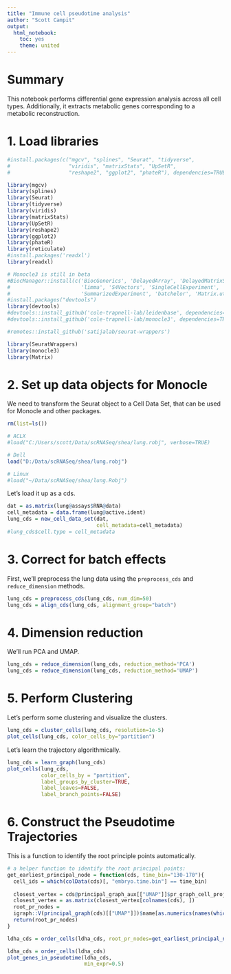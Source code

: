 ```yaml
---
title: "Immune cell pseudotime analysis"
author: "Scott Campit"
output: 
  html_notebook:
    toc: yes
    theme: united
---
```


# Summary
This notebook performs differential gene expression analysis across all cell types. Additionally, it extracts metabolic genes corresponding to a metabolic reconstruction.

# 1. Load libraries
```r
#install.packages(c("mgcv", "splines", "Seurat", "tidyverse", 
#                   "viridis", "matrixStats", "UpSetR", 
#                   "reshape2", "ggplot2", "phateR"), dependencies=TRUE)

library(mgcv)
library(splines)
library(Seurat)
library(tidyverse)
library(viridis)
library(matrixStats)
library(UpSetR)
library(reshape2)
library(ggplot2)
library(phateR)
library(reticulate)
#install.packages('readxl')
library(readxl)

# Monocle3 is still in beta
#BiocManager::install(c('BiocGenerics', 'DelayedArray', 'DelayedMatrixStats',
#                       'limma', 'S4Vectors', 'SingleCellExperiment',
#                       'SummarizedExperiment', 'batchelor', 'Matrix.utils'))
#install.packages("devtools")
library(devtools)
#devtools::install_github('cole-trapnell-lab/leidenbase', dependencies=TRUE)
#devtools::install_github('cole-trapnell-lab/monocle3', dependencies=TRUE)

#remotes::install_github('satijalab/seurat-wrappers')

library(SeuratWrappers)
library(monocle3)
library(Matrix)
```

# 2. Set up data objects for Monocle

We need to transform the Seurat object to a Cell Data Set, that can be used for Monocle and other packages.
```r
rm(list=ls())

# ACLX
#load("C:/Users/scott/Data/scRNASeq/shea/lung.robj", verbose=TRUE)

# Dell
load("D:/Data/scRNASeq/shea/lung.robj")

# Linux
#load("~/Data/scRNASeq/shea/lung.Robj")
```

Let's load it up as a cds.
```r
dat = as.matrix(lung@assays$RNA@data)
cell_metadata = data.frame(lung@active.ident)
lung_cds = new_cell_data_set(dat, 
                             cell_metadata=cell_metadata)
#lung_cds$cell.type = cell_metadata
```
# 3. Correct for batch effects
First, we'll preprocess the lung data using the `preprocess_cds` and `reduce_dimension` methods.
```r
lung_cds = preprocess_cds(lung_cds, num_dim=50)
lung_cds = align_cds(lung_cds, alignment_group="batch")
```

# 4. Dimension reduction
We'll run PCA and UMAP.
```r
lung_cds = reduce_dimension(lung_cds, reduction_method='PCA')
lung_cds = reduce_dimension(lung_cds, reduction_method='UMAP')
```

# 5. Perform Clustering 
Let's perform some clustering and visualize the clusters.
```r
lung_cds = cluster_cells(lung_cds, resolution=1e-5)
plot_cells(lung_cds, color_cells_by="partition")
```

Let's learn the trajectory algorithmically.
```r
lung_cds = learn_graph(lung_cds)
plot_cells(lung_cds,
           color_cells_by = "partition",
           label_groups_by_cluster=TRUE,
           label_leaves=FALSE,
           label_branch_points=FALSE)
```

# 6. Construct the Pseudotime Trajectories
This is a function to identify the root principle points automatically.
```r
# a helper function to identify the root principal points:
get_earliest_principal_node = function(cds, time_bin="130-170"){
  cell_ids = which(colData(cds)[, "embryo.time.bin"] == time_bin)
  
  closest_vertex = cds@principal_graph_aux[["UMAP"]]$pr_graph_cell_proj_closest_vertex
  closest_vertex = as.matrix(closest_vertex[colnames(cds), ])
  root_pr_nodes =
  igraph::V(principal_graph(cds)[["UMAP"]])$name[as.numerics(names(which.max(table(closest_vertex[cell_ids,]))))]
  return(root_pr_nodes)
}
```


```r
ldha_cds = order_cells(ldha_cds, root_pr_nodes=get_earliest_principal_node(ldha_cds))
```

```r
ldha_cds = order_cells(ldha_cds)
plot_genes_in_pseudotime(ldha_cds,
                         min_expr=0.5)
```

